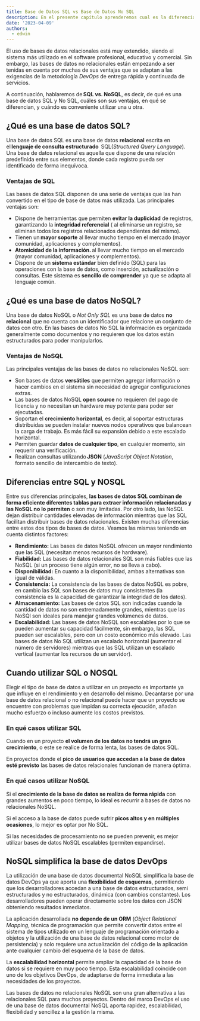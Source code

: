 ```yaml
---
title: Base de Datos SQL vs Base de Datos No SQL
description: En el presente capítulo aprenderemos cual es la diferencia entre una base de datos SQL y una base de datos No-SQL.
date: '2023-04-09'
authors:
  - edwin
---
```


El uso de bases de datos relacionales está muy extendido,
siendo el sistema más utilizado en el software profesional,
educativo y comercial. Sin embargo, las bases de datos no
relacionales están empezando a ser tenidas en cuenta por
muchas de sus ventajas que se adaptan a las exigencias
de la metodología _DevOps_ de entrega rápida y continuada
de servicios.

A continuación, hablaremos de **SQL vs. NoSQL**,
es decir, de qué es una base de datos SQL y No SQL,
cuáles son sus ventajas, en qué se diferencian, y cuándo
es conveniente utilizar una u otra.

## ¿Qué es una base de datos SQL?

Una base de datos SQL es una base de datos **relacional**
escrita en el **lenguaje de consulta estructurado** 
SQL(_Structured Query Language_). Una base de datos
relacional es aquella que dispone de una relación
predefinida entre sus elementos, donde cada registro
pueda ser identificado de forma inequívoca.

### Ventajas de SQL

Las bases de datos SQL disponen de una serie de ventajas
que las han convertido en el tipo de base de datos más
utilizada. Las principales ventajas son:

- Dispone de herramientas que permiten **evitar la duplicidad**
  de registros, garantizando la **integridad referencial** (
  al eliminarse un registro, se eliminan todos los registros
  relacionados dependientes del mismo).
- Tienen un **mayor soporte** al llevar mucho tiempo en el
  mercado (mayor comunidad, aplicaciones y complementos).
- **Atomicidad de la información.** al llevar mucho tiempo
  en el mercado (mayor comunidad, aplicaciones y complementos).
- Dispone de un **sistema estándar** bien definido (SQL)
  para las operaciones con la base de datos, como inserción,
  actualización o consultas. Este sistema es **sencillo de
  comprender** ya que se adapta al lenguaje común.

## ¿Qué es una base de datos NoSQL?

Una base de datos NoSQL o _Not Only SQL_ es una base de datos
**no relacional** que no cuenta con un identificador que
relacione un conjunto de datos con otro. En las bases de
datos No SQL la información es organizada generalmente como
documentos y no requieren que los datos están estructurados
para poder manipularlos.

### Ventajas de NoSQL

Las principales ventajas de las bases de datos no
relacionales NoSQL son:

- Son bases de datos **versátiles** que permiten agregar
  información o hacer cambios en el sistema sin necesidad de
  agregar configuraciones extras.
- Las bases de datos NoSQL **open source** no requieren del
  pago de licencia y no necesitan un hardware muy potente para
  poder ser ejecutadas.
- Soportan el **crecimiento horizontal**, es decir, al soportar
  estructuras distribuidas se pueden instalar nuevos nodos
  operativos que balancean la carga de trabajo. Es más fácil
  su expansión debido a este escalado horizontal.
- Permiten guardar **datos de cualquier tipo**, en cualquier
  momento, sin requerir una verificación.
- Realizan consultas utilizando **JSON** (_JavaScript Object
  Notation_, formato sencillo de intercambio de texto).

## Diferencias entre SQL y NOSQL

Entre sus diferencias principales, **las bases de datos SQL
combinan de forma eficiente diferentes tablas para extraer
información relacionadas y las NoSQL no lo permiten**
o son muy limitadas. Por otro lado, las NoSQL dejan distribuir
cantidades elevadas de información mientras que las SQL facilitan
distribuir bases de datos relacionales.
Existen muchas diferencias entre estos dos tipos de bases de datos.
Veamos las mismas teniendo en cuenta distintos factores:

- **Rendimiento:** Las bases de datos NoSQL ofrecen un mayor
  rendimiento que las SQL (necesitan menos recursos de hardware).
- **Fiabilidad:** Las bases de datos relacionales SQL son más
  fiables que las NoSQL (si un proceso tiene algún error, no se
  lleva a cabo).
- **Disponibilidad:** En cuanto a la disponibilidad, ambas
  alternativas son igual de válidas.
- **Consistencia:** La consistencia de las bases de datos NoSQL
  es pobre, en cambio las SQL son bases de datos muy consistentes
  (la consistencia es la capacidad de garantizar la integridad de
  los datos).
- **Almacenamiento:** Las bases de datos SQL son indicadas cuando
  la cantidad de datos no son extremadamente grandes, mientras que
  las NoSQl son ideales para manejar grandes volúmenes de datos.
- **Escalabilidad:** Las bases de datos NoSQL son escalables por
  lo que se pueden aumentar su capacidad fácilmente, sin embargo,
  las SQL pueden ser escalables, pero con un costo económico más
  elevado. Las bases de datos No SQL utilizan un escalado horizontal
  (aumentar el número de servidores) mientras que las SQL utilizan un
  escalado vertical (aumentar los recursos de un servidor).

## Cuando utilizar SQL o NOSQL

Elegir el tipo de base de datos a utilizar en un
proyecto es importante ya que influye en el rendimiento
y en desarrollo del mismo. Decantarse por una base de datos
relacional o no relacional puede hacer que un proyecto se
encuentre con problemas que impidan su correcta ejecución,
añadan mucho esfuerzo o incluso aumente los costos previstos.

### En qué casos utilizar SQL

Cuando en un proyecto **el volumen de los datos no tendrá
un gran crecimiento**, o este se realice de forma lenta, las
bases de datos SQL.

En proyectos donde el **pico de usuarios que accedan a la
base de datos esté previsto** las bases de datos relacionales
funcionan de manera óptima.

### En qué casos utilizar NoSQL

Si el **crecimiento de la base de datos se realiza de forma
rápida** con grandes aumentos en poco tiempo, lo ideal es
recurrir a bases de datos no relacionales NoSQL.

Si el acceso a la base de datos puede sufrir **picos altos
y en múltiples ocasiones**, lo mejor es optar por No SQL.

Si las necesidades de procesamiento no se pueden prevenir,
es mejor utilizar bases de datos NoSQL escalables (permiten
expandirse).

## NoSQL simplifica la base de datos DevOps

La utilización de una base de datos documental NoSQL simplifica
la base de datos DevOps ya que aporta una **flexibilidad de
esquemas**, permitiendo que los desarrolladores accedan a una
base de datos estructurados, semi estructurados y no
estructurados, dinámica (con cambios constantes). Los
desarrolladores pueden operar directamente sobre los datos
con JSON obteniendo resultados inmediatos.

La aplicación desarrollada **no depende de un ORM** (_Object
Relational Mapping_, técnica de programación que permite
convertir datos entre el sistema de tipos utilizado en un
lenguaje de programación orientado a objetos y la utilización
de una base de datos relacional como motor de persistencia)
y solo requiere una actualización del código de la aplicación
ante cualquier cambio del esquema de la base de datos.

La **escalabilidad horizontal** permite ampliar la capacidad
de la base de datos si se requiere en muy poco tiempo. Esta
escalabilidad coincide con uno de los objetivos DevOps, de
adaptarse de forma inmediata a las necesidades de los proyectos.

Las bases de datos no relacionales NoSQL son una gran alternativa
a las relacionales SQL para muchos proyectos. Dentro del marco
DevOps el uso de una base de datos documental NoSQL aporta
rapidez, escalabilidad, flexibilidad y sencillez a la gestión
la misma.
